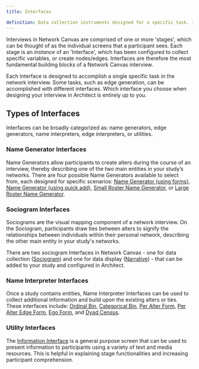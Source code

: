 ```yaml
---
title: Interfaces

definition: Data collection instruments designed for a specific task. Interfaces are configured in Architect, and added to the interview protocol, where they are subsequently called stages.
---
```


Interviews in Network Canvas are comprised of one or more 'stages', which can be thought of as the individual screens that a participant sees. Each stage is an _instance_ of an 'Interface', which has been configured to collect specific variables, or create nodes/edges. Interfaces are therefore the most fundamental building blocks of a Network Canvas interview.

Each Interface is designed to accomplish a single specific task in the network interview. Some tasks, such as edge generation, can be accomplished with different interfaces. Which interface you choose when designing your interview in Architect is entirely up to you.

## Types of Interfaces

Interfaces can be broadly categorized as: name generators, edge generators, name interpreters, edge interpreters, or utilities.

### Name Generator Interfaces

Name Generators allow participants to create alters during the course of an interview, thereby describing one of the two main entities in your study’s networks. There are four possible Name Generators available to select from, each designed for specific scenarios: [Name Generator (using forms)](../_interface-documentation/name-generator-using-forms.md), [Name Generator (using quick add)](../_interface-documentation/name-generator-using-quick-add.md), [Small Roster Name Generator](../_interface-documentation/small-roster-name-generator.md), or [Large Roster Name Generator](../_interface-documentation/large-roster-name-generator.md).

<StandAloneImage
  src="/assets/img/key-concepts/interfaces/name-generators.png"
  content="Available Name Generator Interfaces in Architect"
/>

### Sociogram Interfaces

Sociograms are the visual mapping component of a network interview. On the Sociogram, participants draw ties between alters to signify the relationships between individuals within their personal network, describing the other main entity in your study's networks.

There are two sociogram Interfaces in Network Canvas - one for data collection ([Sociogram](../_interface-documentation/sociogram.md)) and one for data display ([Narrative](../_interface-documentation/narrative.md)) - that can be added to your study and configured in Architect.

<StandAloneImage
  src="/assets/img/key-concepts/interfaces/sociograms.png"
  content="Available Sociogram Interfaces in Architect"
/>

### Name Interpreter Interfaces

Once a study contains entities, Name Interpreter Interfaces can be used to collect additional information and build upon the existing alters or ties. These interfaces include: [Ordinal Bin](../_interface-documentation/ordinal-bin.md), [Categorical Bin](../_interface-documentation/categorical-bin.md), [Per Alter Form](../_interface-documentation/per-alter-form.md), [Per Alter Edge Form](../_interface-documentation/per-alter-edge-form.md), [Ego Form](../_interface-documentation/ego-form.md), and [Dyad Census](../_interface-documentation/dyad-census.md).

<StandAloneImage
  src="/assets/img/key-concepts/interfaces/name-interpreters.png"
  content="Available Name Interpreter Interfaces in Architect"
/>

### Utility Interfaces

The [Information Interface](../_interface-documentation/information.md) is a general purpose screen that can be used to present information to participants using a variety of text and media resources. This is helpful in explaining stage functionalities and increasing participant comprehension.

<StandAloneImage
  src="/assets/img/key-concepts/interfaces/utilities.png"
  content="Available Utility Interfaces in Architect"
/>
